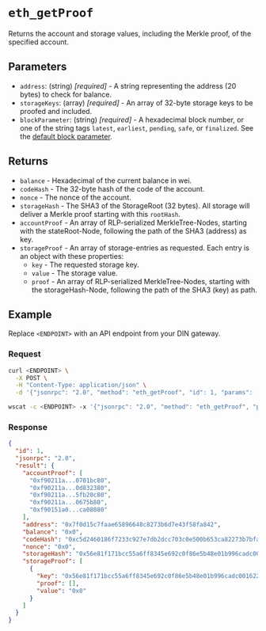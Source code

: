 
# `eth_getProof`


Returns the account and storage values, including the Merkle proof, of the specified account. 

## Parameters

- `address`: (string) _[required]_ - A string representing the address (20 bytes) to check for balance.
- `storageKeys`: (array) _[required]_ - An array of 32-byte storage keys to be proofed and included.
- `blockParameter`: (string) _[required]_ - A hexadecimal block number, or one of the string tags `latest`, `earliest`, `pending`, `safe`, or `finalized`. See the [default block parameter](https://ethereum.org/en/developers/docs/apis/json-rpc/#default-block).

## Returns

- `balance` - Hexadecimal of the current balance in wei.
- `codeHash` - The 32-byte hash of the code of the account.
- `nonce` - The nonce of the account.
- `storageHash` - The SHA3 of the StorageRoot (32 bytes). All storage will deliver a Merkle proof starting with this `rootHash`.
- `accountProof` - An array of RLP-serialized MerkleTree-Nodes, starting with the stateRoot-Node, following the path of the SHA3 (address) as key.
- `storageProof` - An array of storage-entries as requested. Each entry is an object with these properties:
  - `key` - The requested storage key.
  - `value` - The storage value.
  - `proof` - An array of RLP-serialized MerkleTree-Nodes, starting with the storageHash-Node, following the path of the SHA3 (key) as path.

## Example

Replace `<ENDPOINT>` with an API endpoint from your DIN gateway.

### Request


<Tabs>
  <TabItem value="curl">

```bash
curl <ENDPOINT> \
  -X POST \
  -H "Content-Type: application/json" \
  -d '{"jsonrpc": "2.0", "method": "eth_getProof", "id": 1, "params": ["0x7F0d15C7FAae65896648C8273B6d7E43f58Fa842", ["0x56e81f171bcc55a6ff8345e692c0f86e5b48e01b996cadc001622fb5e363b421"], "latest"]}'
```

  </TabItem>
  <TabItem value="WSS">

```bash
wscat -c <ENDPOINT> -x '{"jsonrpc": "2.0", "method": "eth_getProof", "params": ["0x7F0d15C7FAae65896648C8273B6d7E43f58Fa842", ["0x56e81f171bcc55a6ff8345e692c0f86e5b48e01b996cadc001622fb5e363b421"], "latest"], "id": 1}'
```

  </TabItem>
</Tabs>

### Response


<Tabs>
  <TabItem value="JSON">

```json
{
  "id": 1,
  "jsonrpc": "2.0",
  "result": {
    "accountProof": [
      "0xf90211a...0701bc80",
      "0xf90211a...0d832380",
      "0xf90211a...5fb20c80",
      "0xf90211a...0675b80",
      "0xf90151a0...ca08080"
    ],
    "address": "0x7f0d15c7faae65896648c8273b6d7e43f58fa842",
    "balance": "0x0",
    "codeHash": "0xc5d2460186f7233c927e7db2dcc703c0e500b653ca82273b7bfad8045d85a470",
    "nonce": "0x0",
    "storageHash": "0x56e81f171bcc55a6ff8345e692c0f86e5b48e01b996cadc001622fb5e363b421",
    "storageProof": [
      {
        "key": "0x56e81f171bcc55a6ff8345e692c0f86e5b48e01b996cadc001622fb5e363b421",
        "proof": [],
        "value": "0x0"
      }
    ]
  }
}
```

  </TabItem>
</Tabs>
